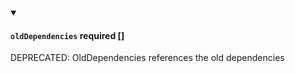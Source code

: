 
<details className="config-field" data-expandable="false" open>
<summary>

#### `oldDependencies` <span class="config-field-required" data-required="false">required</span> <span class="config-field-type">[]</span> <span class="config-field-default"></span>

DEPRECATED: OldDependencies references the old dependencies

</summary>



</details>
